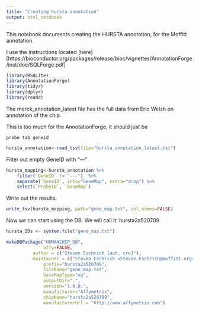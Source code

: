 ```yaml
---
title: "Creating hursta annotation"
output: html_notebook
---
```


This notebook documents creating the HURSTA annotation, for the Moffitt annotation.

I use the instructions located (here)[https://bioconductor.org/packages/release/bioc/vignettes/AnnotationForge/inst/doc/SQLForge.pdf]

```r
library(RSQLite)
library(AnnotationForge)
library(tidyr)
library(dplyr)
library(readr)
```

The merck_annotation_latest file has the full data from Eric Welsh on annotation of the chip.

This is too much for the AnnotationForge, it should just be 
```
probe tab geneid
```


```r
hursta_annotation<-read_tsv(file="hursta_annotation_latest.txt")

```

Filter out empty GeneID with "---"
```r
hursta_mapping<-hursta_annotation %>%
  	filter(`GeneID` != "---")  %>%
 	separate(`GeneID`, into="GeneMap", extra="drop") %>%
  	select(`ProbeID`, `GeneMap`)
```

Write out the results.
```r
write_tsv(hursta_mapping, path="gene_map.txt", col_names=FALSE)
```


Now we can start using the DB.
We will call it: hursta2a520709
```r
hursta_IDs <- system.file("gene_map.txt")

makeDBPackage("HUMANCHIP_DB",
              affy=FALSE,
	      author = c("Steven Eschrich [aut, cre]"),
	      maintainer = c("Steven Eschrich <Steven.Eschrich@moffitt.org>"),
              prefix="hursta2a520709",
              fileName="gene_map.txt",
              baseMapType="eg",
              outputDir=".",
              version="1.0.0.",
              manufacturer="Affymetrix",
              chipName="hursta2a520709",
              manufacturerUrl = "http://www.affymetrix.com")
```


